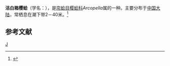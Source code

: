 {{Speciesbox
| taxon = Arcopella casta
| binomial_authority = (Hanley)
}}
'''洁白箱樱蛤'''（学名：''{{lang|la|Arcopella casta}}''），是[[帘蛤目|帘蛤目]][[樱蛤科|樱蛤科]]''Arcopella''属的一种。主要分布于[[中国大陆|中国大陆]]，常栖息在潮下带2－40米。<ref>{{cite web|url=http://shell.sinica.edu.tw/chinese/shellbase_detail.php?science_no=3800|title=国际贝库：洁白箱樱蛤|publisher=台湾贝类资料库|accessdate=2009-08-11|archive-date=2016-03-04|archive-url=https://web.archive.org/web/20160304113940/http://shell.sinica.edu.tw/chinese/shellbase_detail.php?science_no=3800|dead-url=no}}</ref>

== 参考文献 ==
{{reflist}}
{{taxonbar}}
[[Category:樱蛤科|J]]